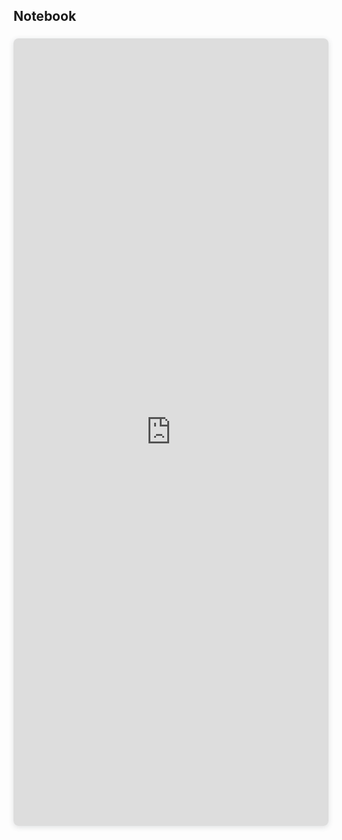 ## Notebook

<div
  style="position: relative; width: 100%; height: 0; padding-top: 250.0000%;
 padding-bottom: 0; box-shadow: 0 2px 8px 0 rgba(63,69,81,0.16); margin-top: 1.6em; margin-bottom: 0.9em; overflow: hidden;
 border-radius: 8px; will-change: transform;"
>
  <iframe
    loading="lazy"
    style="position: absolute; width: 100%; height: 100%; top: 0; left: 0; border: none; padding: 0;margin: 0;"
    src="https:&#x2F;&#x2F;www.canva.com&#x2F;design&#x2F;DAFr5z6eOSE&#x2F;watch?embed"
    allowfullscreen="allowfullscreen"
    allow="fullscreen"
  ></iframe>
</div>
